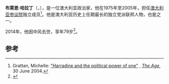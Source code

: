 '''布萊恩·哈拉丁'''（{{lang-en|'''Richard William Brian Harradine'''}}，{{bd|1935年|1月9日|2014年|4月14日|catIdx=Harradine}}），是一位澳大利亚政治家，他在1975年至2005年，担任[[澳大利亚参议院|澳大利亚参议院]]独立成员<ref>Grattan, Michelle: [http://www.theage.com.au/articles/2004/06/29/1088487962306.html "Harradine and the political power of one"] {{Wayback|url=http://www.theage.com.au/articles/2004/06/29/1088487962306.html |date=20121104141650 }}, ''[[The_Age|The Age]]'', 30 June 2004.</ref>。他是澳大利亚历史上任期最长的独立党派联邦人物，也是{{link-en|澳大利亚参议院之父|Father of the Australian Senate}}之一。

2014年，他因中风去世，享年79岁<ref>{{Cite web |url=http://www.abc.net.au/news/2014-04-14/tasmanian-senator-brian-harradine-dies/5388874 |title=Brian Harradine, Australia's longest-serving senator, dies in Tasmania aged 79 |accessdate=2014-04-26 |archive-date=2014-04-23 |archive-url=https://web.archive.org/web/20140423204141/http://www.abc.net.au/news/2014-04-14/tasmanian-senator-brian-harradine-dies/5388874 |dead-url=no }}</ref>。

==参考==
{{reflist}}

{{Authority control}}
{{DEFAULTSORT:Harradine, Brian}}